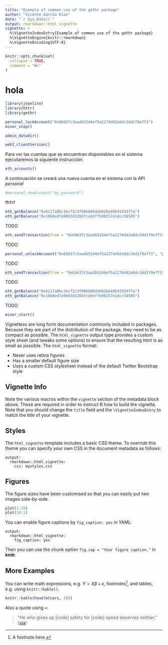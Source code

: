 ```yaml
---
title: "Example of common use of the gethr package"
author: "Vicente García Díaz"
date: "`r Sys.Date()`"
output: rmarkdown::html_vignette
vignette: >
  %\VignetteIndexEntry{Example of common use of the gethr package}
  %\VignetteEngine{knitr::rmarkdown}
  %\VignetteEncoding{UTF-8}
---
```


```r
knitr::opts_chunk$set(
  collapse = TRUE,
  comment = "#>"
)
```

# hola

```r
library(jsonlite)
library(httr)
library(gethr)
```

```r
personal_lockAccount("0x6b637c3aadb5244ef5a2274d42e8dc34d1f9e7f3")
miner_stop()
```

```r
admin_datadir()
```

```r
web3_clientVersion()
```

Para ver las cuentas que se encuentran disponisbles en el sistema ejecutaremos la siguiente instrucción:

```r
eth_accounts()
```

A continuación se creará una nueva cuenta en el sistema con la API _personal_

```r
#personal_newAccount("my_password")
```

ffrfrf

```r
eth_getBalance("0xb117a8bc3ecf2c3f006b89da6826e49b4193977a")
eth_getBalance("0x10b8ed7a9603d226bfcebbffb90257e1dcc58505")
```

TODO

```r
eth_sendTransaction(from = "0x6b637c3aadb5244ef5a2274d42e8dc34d1f9e7f3", to = "0x10b8ed7a9603d226bfcebbffb90257e1dcc58505", value = 5)
```

TODO

```r
personal_unlockAccount("0x6b637c3aadb5244ef5a2274d42e8dc34d1f9e7f3", "ps")
```

TODO

```r
eth_sendTransaction(from = "0x6b637c3aadb5244ef5a2274d42e8dc34d1f9e7f3", to = "0x10b8ed7a9603d226bfcebbffb90257e1dcc58505", value = 5)
```

TODO

```r
eth_getBalance("0xb117a8bc3ecf2c3f006b89da6826e49b4193977a")
eth_getBalance("0x10b8ed7a9603d226bfcebbffb90257e1dcc58505")
```

TODO

```r
miner_start()
```

Vignettess are long form documentation commonly included in packages. Because they are part of the distribution of the package, they need to be as compact as possible. The `html_vignette` output type provides a custom style sheet (and tweaks some options) to ensure that the resulting html is as small as possible. The `html_vignette` format:

- Never uses retina figures
- Has a smaller default figure size
- Uses a custom CSS stylesheet instead of the default Twitter Bootstrap style

## Vignette Info

Note the various macros within the `vignette` section of the metadata block above. These are required in order to instruct R how to build the vignette. Note that you should change the `title` field and the `\VignetteIndexEntry` to match the title of your vignette.

## Styles

The `html_vignette` template includes a basic CSS theme. To override this theme you can specify your own CSS in the document metadata as follows:

    output: 
      rmarkdown::html_vignette:
        css: mystyles.css

## Figures

The figure sizes have been customised so that you can easily put two images side-by-side. 

```r
plot(1:10)
plot(10:1)
```

You can enable figure captions by `fig_caption: yes` in YAML:

    output:
      rmarkdown::html_vignette:
        fig_caption: yes

Then you can use the chunk option `fig.cap = "Your figure caption."` in **knitr**.

## More Examples

You can write math expressions, e.g. $Y = X\beta + \epsilon$, footnotes^[A footnote here.], and tables, e.g. using `knitr::kable()`.

```r
knitr::kable(head(mtcars, 10))
```

Also a quote using `>`:

> "He who gives up [code] safety for [code] speed deserves neither."
([via](https://twitter.com/hadleywickham/status/504368538874703872))
